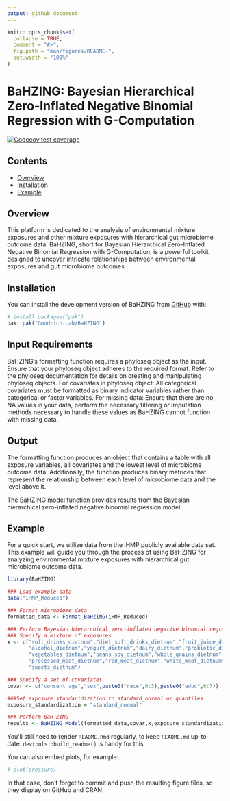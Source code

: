 ```yaml
---
output: github_document
---
```


<!-- README.md is generated from README.Rmd. Please edit that file -->

```r
knitr::opts_chunk$set(
  collapse = TRUE,
  comment = "#>",
  fig.path = "man/figures/README-",
  out.width = "100%"
)
```

# BaHZING: Bayesian Hierarchical Zero-Inflated Negative Binomial Regression with G-Computation

<!-- badges: start -->
[![Codecov test coverage](https://codecov.io/gh/Goodrich-Lab/BaHZING/branch/main/graph/badge.svg)](https://app.codecov.io/gh/Goodrich-Lab/BaHZING?branch=main)
<!-- badges: end -->


## Contents

- [Overview](#overview)
- [Installation](#overview)
- [Example](#example)



## Overview

This platform is dedicated to the analysis of environmental mixture exposures and other mixture exposures with hierarchical gut microbiome outcome data. BaHZING, short for Bayesian Hierarchical Zero-Inflated Negative Binomial Regression with G-Computation, is a powerful toolkit designed to uncover intricate relationships between environmental exposures and gut microbiome outcomes.


## Installation

You can install the development version of BaHZING from [GitHub](https://github.com/) with:

``` r
# install.packages("pak")
pak::pak("Goodrich-Lab/BaHZING")
```

## Input Requirements
BaHZING's formatting function requires a phyloseq object as the input. Ensure that your phyloseq object adheres to the required format. Refer to the phyloseq documentation for details on creating and manipulating phyloseq objects. 
For covariates in phyloseq object: All categorical covariates must be formatted as binary indicator variables rather than categorical or factor variables. 
For missing data: Ensure that there are no NA values in your data, perform the necessary filtering or imputation methods necessary to handle these values as BaHZING cannot function with missing data. 

## Output
The formatting function produces an object that contains a table with all exposure variables, all covariates and the lowest level of microbiome outcome data. Additionally, the function produces binary matrices that represent the relationship between each level of microbiome data and the level above it.

The BaHZING model function provides results from the Bayesian hierarchical zero-inflated negative binomial regression model.

## Example
For a quick start, we utilize data from the iHMP publicly available data set. This example will guide you through the process of using BaHZING for analyzing environmental mixture exposures with hierarchical gut microbiome outcome data.


```r
library(BaHZING)

### Load example data
data("iHMP_Reduced")

### Format microbiome data
formatted_data <- Format_BaHZING(iHMP_Reduced)

### Perform Bayesian hierarchical zero-inflated negative binomial regression with g-computation
### Specify a mixture of exposures
x <- c("soft_drinks_dietnum","diet_soft_drinks_dietnum","fruit_juice_dietnum","water_dietnum",
       "alcohol_dietnum","yogurt_dietnum","dairy_dietnum","probiotic_dietnum","fruits_no_juice_dietnum",
       "vegetables_dietnum","beans_soy_dietnum","whole_grains_dietnum","starch_dietnum","eggs_dietnum",
       "processed_meat_dietnum","red_meat_dietnum","white_meat_dietnum","shellfish_dietnum","fish_dietnum",
       "sweets_dietnum")

### Specify a set of covariates
covar <- c("consent_age","sex",paste0("race",0:3),paste0("educ",0:7))

###Set exposure standaridization to standard_normal or quantiles
exposure_standardization = "standard_normal"

### Perform BaH-ZING 
results <- BaHZING_Model(formatted_data,covar,x,exposure_standardization)
```




<!-- delete information below this line before final submission -->


You'll still need to render `README.Rmd` regularly, to keep `README.md` up-to-date. `devtools::build_readme()` is handy for this.

You can also embed plots, for example:

```r
# plot(pressure)
```

In that case, don't forget to commit and push the resulting figure files, so they display on GitHub and CRAN.
